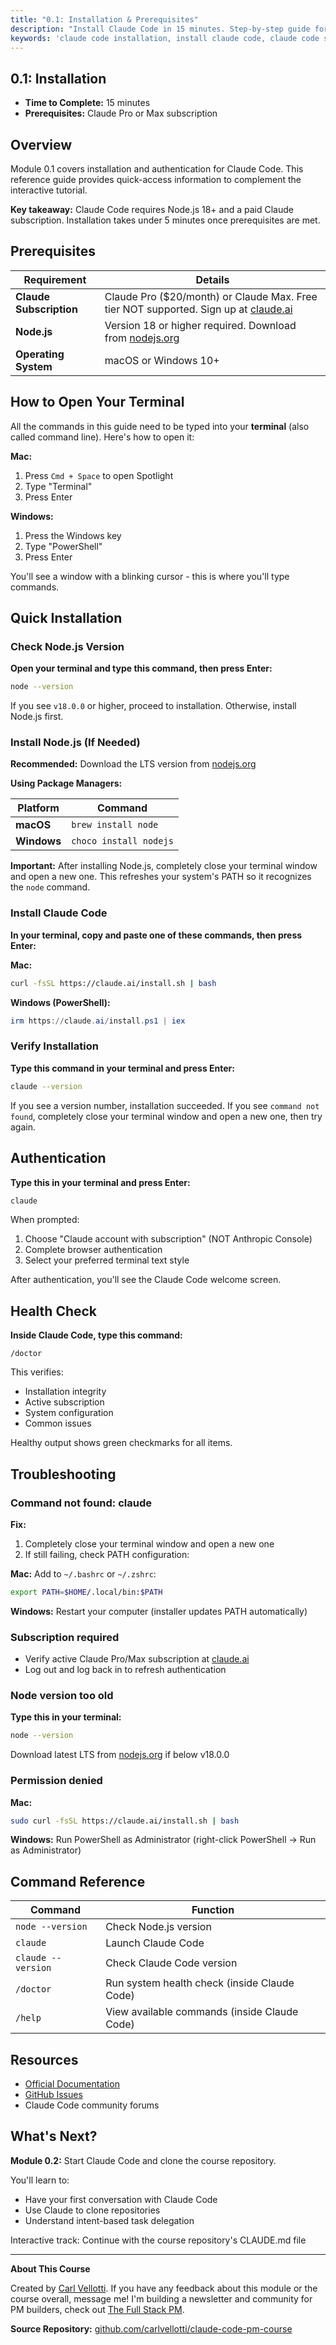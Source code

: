 ```yaml
---
title: "0.1: Installation & Prerequisites"
description: "Install Claude Code in 15 minutes. Step-by-step guide for Mac, Windows, Linux with prerequisites and troubleshooting for product managers."
keywords: 'claude code installation, install claude code, claude code setup, how to install claude code'
---
```


## 0.1: Installation

 - **Time to Complete:** 15 minutes
 - **Prerequisites:** Claude Pro or Max subscription

## Overview

Module 0.1 covers installation and authentication for Claude Code. This reference guide provides quick-access information to complement the interactive tutorial.

**Key takeaway:** Claude Code requires Node.js 18+ and a paid Claude subscription. Installation takes under 5 minutes once prerequisites are met.


## Prerequisites

| Requirement | Details |
|-------------|---------|
| **Claude Subscription** | Claude Pro ($20/month) or Claude Max. Free tier NOT supported. Sign up at [claude.ai](https://claude.ai/) |
| **Node.js** | Version 18 or higher required. Download from [nodejs.org](https://nodejs.org/) |
| **Operating System** | macOS or Windows 10+ |


## How to Open Your Terminal

All the commands in this guide need to be typed into your **terminal** (also called command line). Here's how to open it:

**Mac:**
1. Press `Cmd + Space` to open Spotlight
2. Type "Terminal"
3. Press Enter

**Windows:**
1. Press the Windows key
2. Type "PowerShell"
3. Press Enter

You'll see a window with a blinking cursor - this is where you'll type commands.


## Quick Installation

### Check Node.js Version

**Open your terminal and type this command, then press Enter:**

```bash
node --version
```

If you see `v18.0.0` or higher, proceed to installation. Otherwise, install Node.js first.

### Install Node.js (If Needed)

**Recommended:** Download the LTS version from [nodejs.org](https://nodejs.org/)

**Using Package Managers:**

| Platform | Command |
|----------|---------|
| **macOS** | `brew install node` |
| **Windows** | `choco install nodejs` |

**Important:** After installing Node.js, completely close your terminal window and open a new one. This refreshes your system's PATH so it recognizes the `node` command.

### Install Claude Code

**In your terminal, copy and paste one of these commands, then press Enter:**

**Mac:**
```bash
curl -fsSL https://claude.ai/install.sh | bash
```

**Windows (PowerShell):**
```powershell
irm https://claude.ai/install.ps1 | iex
```

### Verify Installation

**Type this command in your terminal and press Enter:**

```bash
claude --version
```

If you see a version number, installation succeeded. If you see `command not found`, completely close your terminal window and open a new one, then try again.


## Authentication

**Type this in your terminal and press Enter:**

```bash
claude
```

When prompted:
1. Choose "Claude account with subscription" (NOT Anthropic Console)
2. Complete browser authentication
3. Select your preferred terminal text style

After authentication, you'll see the Claude Code welcome screen.


## Health Check

**Inside Claude Code, type this command:**

```
/doctor
```

This verifies:
- Installation integrity
- Active subscription
- System configuration
- Common issues

Healthy output shows green checkmarks for all items.


## Troubleshooting

### Command not found: claude

**Fix:**
1. Completely close your terminal window and open a new one
2. If still failing, check PATH configuration:

**Mac:** Add to `~/.bashrc` or `~/.zshrc`:
```bash
export PATH=$HOME/.local/bin:$PATH
```

**Windows:** Restart your computer (installer updates PATH automatically)

### Subscription required

- Verify active Claude Pro/Max subscription at [claude.ai](https://claude.ai/)
- Log out and log back in to refresh authentication

### Node version too old

**Type this in your terminal:**
```bash
node --version
```

Download latest LTS from [nodejs.org](https://nodejs.org/) if below v18.0.0

### Permission denied

**Mac:**
```bash
sudo curl -fsSL https://claude.ai/install.sh | bash
```

**Windows:**
Run PowerShell as Administrator (right-click PowerShell → Run as Administrator)


## Command Reference

| Command | Function |
|---------|----------|
| `node --version` | Check Node.js version |
| `claude` | Launch Claude Code |
| `claude --version` | Check Claude Code version |
| `/doctor` | Run system health check (inside Claude Code) |
| `/help` | View available commands (inside Claude Code) |


## Resources

- [Official Documentation](https://docs.claude.com/en/docs/claude-code)
- [GitHub Issues](https://github.com/anthropics/claude-code/issues)
- Claude Code community forums


## What's Next?

**Module 0.2:** Start Claude Code and clone the course repository.

You'll learn to:
- Have your first conversation with Claude Code
- Use Claude to clone repositories
- Understand intent-based task delegation

Interactive track: Continue with the course repository's CLAUDE.md file


---

**About This Course**

Created by [Carl Vellotti](https://www.linkedin.com/in/carlvellotti/). If you have any feedback about this module or the course overall, message me! I'm building a newsletter and community for PM builders, check out [The Full Stack PM](https://fullstack-pm.com/subscribe?utm_source=ccforpms&utm_medium=course&utm_campaign=installation).

**Source Repository:** [github.com/carlvellotti/claude-code-pm-course](https://github.com/carlvellotti/claude-code-pm-course)
